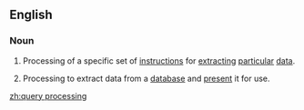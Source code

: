 ==English==

===Noun===
{{en-noun|head=[[query]] [[processing]]|-}}

# {{context|computing|lang=en}} Processing of a specific set of [[instructions]] for [[extract]]ing [[particular]] [[data]].
# {{context|databases|lang=en}} Processing to extract data from a [[database]] and [[present]] it for use.

[[zh:query processing]]